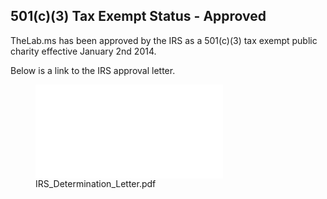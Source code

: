 == 501(c)(3) Tax Exempt Status - Approved ==


TheLab.ms has been approved by the IRS as a 501(c)(3) tax exempt public charity effective January 2nd 2014.

Below is a link to the IRS approval letter.

[[File:IRS_Determination_Letter.pdf]]

